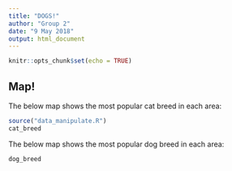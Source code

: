 ```yaml
---
title: "DOGS!"
author: "Group 2"
date: "9 May 2018"
output: html_document
---
```


```r
knitr::opts_chunk$set(echo = TRUE)
```

## Map!

The below map shows the most popular cat breed in each area:


```r
source("data_manipulate.R")
cat_breed
```

The below map shows the most popular dog breed in each area:

```r
dog_breed
```


